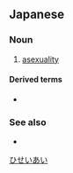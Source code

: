 ==Japanese==
{{wikipedia|lang=ja|sc=Jpan}}
{{ja-kanjitab|ひ|せい|あい|yomi=on}}

===Noun===
{{ja-noun|ひせいあい}}

# [[asexuality]]

====Derived terms====
* {{ja-r|非性愛者|ひせいあいしゃ}}

===See also===
* {{list:sexual orientations/ja/Jpan}}

[[Category:ja:Sexual orientations|ひせいあい]]